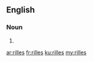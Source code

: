 ==English==

===Noun===
{{head|en}}

# {{plural of|rille}}

[[ar:rilles]]
[[fr:rilles]]
[[ku:rilles]]
[[my:rilles]]